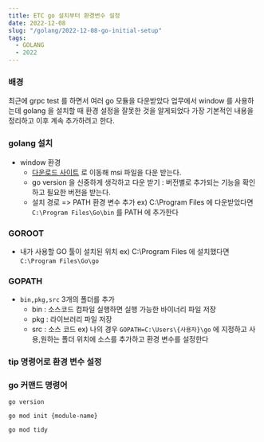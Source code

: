 ```yaml
---
title: ETC go 설치부터 환경변수 설정
date: 2022-12-08
slug: "/golang/2022-12-08-go-initial-setup"
tags:
  - GOLANG
  - 2022
---
```


### 배경
최근에 grpc test 를 하면서 여러 go 모듈을 다운받았다
업무에서 window 를 사용하는데
golang 을 설치할 때 환경 설정을 잘못한 것을 알게되었다
가장 기본적인 내용을 정리하고 이후 계속 추가하려고 한다.


### golang 설치

* window 환경
    * [다운로드 사이트](https://go.dev/dl/) 로 이동해 msi 파일을 다운 받는다.
    * go version 을 신중하게 생각하고 다운 받기 : 버전별로 추가되는 기능을 확인하고 필요한 버전을 받는다.
    * 설치 경로 => PATH 환경 변수 추가 ex) C:\Program Files 에 다운받았다면 `C:\Program Files\Go\bin` 를 PATH 에 추가한다


### GOROOT

* 내가 사용할 GO 툴이 설치된 위치
        ex) C:\Program Files 에 설치했다면 `C:\Program Files\Go\go`

### GOPATH

* `bin,pkg,src` 3개의 폴더를 추가
  * bin : 소스코드 컴파일 실행하면 실행 가능한 바이너리 파일 저장
  * pkg : 라이브러리 파일 저장
  * src : 소스 코드
ex) 나의 경우 `GOPATH=C:\Users\{사용자}\go` 에 지정하고 사용,원하는 폴더 위치에 소스를 추가하고 환경 변수를 설정한다


###  tip 명령어로 환경 변수 설정


### go 커맨드 명령어
`go version`

`go mod init {module-name}`

`go mod tidy`
